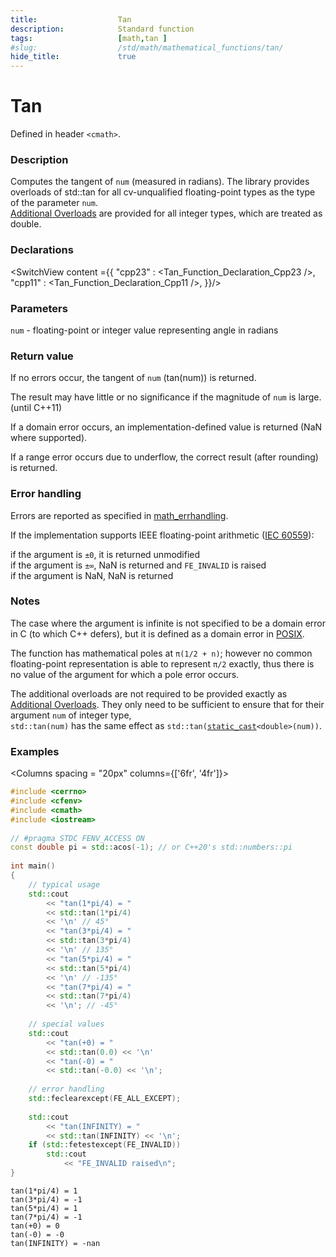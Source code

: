 ```yaml
---
title:                  Tan
description:            Standard function
tags:                   [math,tan ]
#slug:                  /std/math/mathematical_functions/tan/
hide_title:             true
---
```




# Tan

Defined in header `<cmath>`.

### Description

<Since v='cpp23'>Computes the tangent of <code>num</code> (measured in radians). The library provides overloads of std::tan for all cv-unqualified floating-point types as the type of the parameter <code>num</code>. </Since> <br/>
<Since v='cpp11'><a href='#declarations'>Additional Overloads</a> are provided for all integer types, which are treated as <span class='col-lb'>double</span>. </Since>

### Declarations

<SwitchView content ={{
    "cpp23" : <Tan_Function_Declaration_Cpp23 />,
    "cpp11" : <Tan_Function_Declaration_Cpp11 />,
}}/>

### Parameters
 
<code>num</code>	-	floating-point or integer value representing angle in radians

### Return value

If no errors occur, the tangent of <code>num</code> (tan(num)) is returned.

The result may have little or no significance if the magnitude of <code>num</code> is large. (until C++11)

If a domain error occurs, an implementation-defined value is returned (NaN where supported).

If a range error occurs due to underflow, the correct result (after rounding) is returned.

### Error handling

Errors are reported as specified in <a href='/docs/std/math/math_errhandling'>math_errhandling</a>.

If the implementation supports IEEE floating-point arithmetic (<a href='https://www.iso.org/standard/80985.html'>IEC 60559</a>):

if the argument is `±0`, it is returned unmodified <br/>
if the argument is `±∞`, NaN is returned and `FE_INVALID` is raised<br/>
if the argument is NaN, NaN is returned<br/>

### Notes
The case where the argument is infinite is not specified to be a domain error in C (to which C++ defers), but it is defined as a domain error in 
[POSIX](https://pubs.opengroup.org/onlinepubs/9699919799/functions/tan.html).

The function has mathematical poles at `π(1/2 + n)`; however no common floating-point representation is able to represent `π/2` exactly,
 thus there is no value of the argument for which a pole error occurs.

The additional overloads are not required to be provided exactly as <a href='#declarations'>Additional Overloads</a>.
They only need to be sufficient to ensure that for their argument <code>num</code> of integer type, <br/>
`std::tan(num)` has the same effect as <code>std::tan(<a href='/docs/std/lang-support/static_cast'>static_cast</a>&lt;<span class='col-lb'>double</span>&gt;(num))</code>.

### Examples

<Columns spacing = "20px" columns={['6fr', '4fr']}>
<div>

```cpp
#include <cerrno>
#include <cfenv>
#include <cmath>
#include <iostream>
 
// #pragma STDC FENV_ACCESS ON
const double pi = std::acos(-1); // or C++20's std::numbers::pi
 
int main()
{
    // typical usage
    std::cout 
        << "tan(1*pi/4) = " 
        << std::tan(1*pi/4) 
        << '\n' // 45°
        << "tan(3*pi/4) = " 
        << std::tan(3*pi/4) 
        << '\n' // 135°
        << "tan(5*pi/4) = " 
        << std::tan(5*pi/4) 
        << '\n' // -135°
        << "tan(7*pi/4) = " 
        << std::tan(7*pi/4) 
        << '\n'; // -45°
 
    // special values
    std::cout 
        << "tan(+0) = " 
        << std::tan(0.0) << '\n'
        << "tan(-0) = " 
        << std::tan(-0.0) << '\n';
 
    // error handling
    std::feclearexcept(FE_ALL_EXCEPT);
 
    std::cout 
        << "tan(INFINITY) = " 
        << std::tan(INFINITY) << '\n';
    if (std::fetestexcept(FE_INVALID))
        std::cout 
            << "FE_INVALID raised\n";
}

```

</div><div>

```plaintext title="Possible Result"
tan(1*pi/4) = 1
tan(3*pi/4) = -1
tan(5*pi/4) = 1
tan(7*pi/4) = -1
tan(+0) = 0
tan(-0) = -0
tan(INFINITY) = -nan
```

</div>
</Columns>